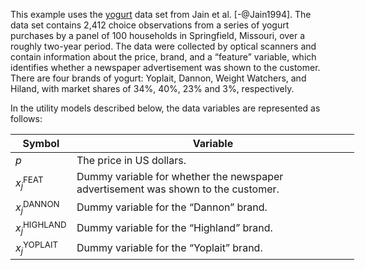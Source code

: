 This example uses the [yogurt](https://jhelvy.github.io/logitr/reference/yogurt.html) data set from Jain et al. [-@Jain1994]. The data set contains 2,412 choice observations from a series of yogurt purchases by a panel of 100 households in Springfield, Missouri, over a roughly two-year period. The data were collected by optical scanners and contain information about the price, brand, and a "feature" variable, which identifies whether a newspaper advertisement was shown to the customer. There are four brands of yogurt: Yoplait, Dannon, Weight Watchers, and Hiland, with market shares of 34%, 40%, 23% and 3%, respectively.

In the utility models described below, the data variables are represented as follows:

<div style="width:550px">
| Symbol | Variable                             |
|--------|--------------------------------------|
| $p$                        | The price in US dollars.       |
| $x_{j}^{\mathrm{FEAT}}$     | Dummy variable for whether the newspaper advertisement was shown to the customer.    |
| $x_{j}^{\mathrm{DANNON}}$   | Dummy variable for the "Dannon" brand.   |
| $x_{j}^{\mathrm{HIGHLAND}}$ | Dummy variable for the "Highland" brand. |
| $x_{j}^{\mathrm{YOPLAIT}}$  | Dummy variable for the "Yoplait" brand.  |
</div>
